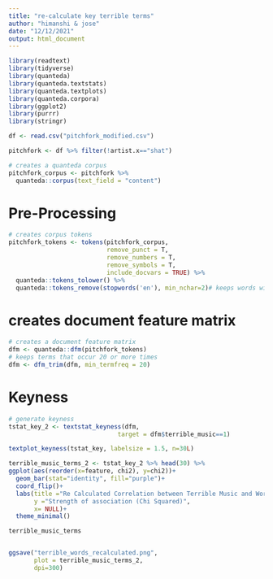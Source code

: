 ```yaml
---
title: "re-calculate key terrible terms"
author: "himanshi & jose"
date: "12/12/2021"
output: html_document
---
```


```r
library(readtext)
library(tidyverse)
library(quanteda)
library(quanteda.textstats)
library(quanteda.textplots)
library(quanteda.corpora)
library(ggplot2)
library(purrr)
library(stringr)
```


```r
df <- read.csv("pitchfork_modified.csv")

pitchfork <- df %>% filter(!artist.x=="shat")


```



```r
# creates a quanteda corpus 
pitchfork_corpus <- pitchfork %>% 
  quanteda::corpus(text_field = "content")

```

# Pre-Processing 

```r
# creates corpus tokens 
pitchfork_tokens <- tokens(pitchfork_corpus, 
                           remove_punct = T, 
                           remove_numbers = T, 
                           remove_symbols = T, 
                           include_docvars = TRUE) %>%
  quanteda::tokens_tolower() %>% 
  quanteda::tokens_remove(stopwords('en'), min_nchar=2)# keeps words with 2 or more characters


```

# creates document feature matrix 
```r
# creates a document feature matrix 
dfm <- quanteda::dfm(pitchfork_tokens)
# keeps terms that occur 20 or more times 
dfm <- dfm_trim(dfm, min_termfreq = 20)

```


# Keyness 

```r
# generate keyness
tstat_key_2 <- textstat_keyness(dfm, 
                              target = dfm$terrible_music==1)

textplot_keyness(tstat_key, labelsize = 1.5, n=30L)


```



```r

terrible_music_terms_2 <- tstat_key_2 %>% head(30) %>% 
ggplot(aes(reorder(x=feature, chi2), y=chi2))+
  geom_bar(stat="identity", fill="purple")+
  coord_flip()+
  labs(title ="Re Calculated Correlation between Terrible Music and Words", 
       y ="Strength of association (Chi Squared)", 
       x= NULL)+
  theme_minimal()

terrible_music_terms


ggsave("terrible_words_recalculated.png", 
       plot = terrible_music_terms_2,
       dpi=300)
```